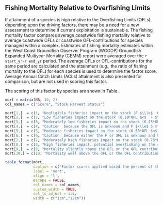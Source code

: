 ## Fishing Mortality Relative to Overfishing Limits

If attainment of a species is high relative to the Overfishing Limits (OFLs), depending upon the driving factors, there may be a need for a new assessment to determine if current exploitation is sustainable. The fishing mortality factor compares average coastwide fishing mortality relative to average coastwide OFLs or coastwide OFL-contributions for species managed within a complex.  Estimates of fishing mortality estimates within the West Coast Groundfish Observer Program (WCGOP) Groundfish Expanded Multiyear Mortality (GEMM) report were averaged over the `r start_yr`-`r end_yr` period.  The average OFLs or OFL-contributions for the same period are calculated and the attainment (e.g., the ratio of fishing mortality to the OFL) for each species is used to determine the factor score. Average Annual Catch Limits (ACLs) attainment is also presented for comparison, but are not used in scoring this factor.

The scoring of this factor by species are shown in Table \ref{tab:mort}.

```r
mort = matrix(NA, 10, 2)
col_names = c("Score", "Stock Harvest Status")

mort[1,]  = c(1, "Negligible fisheries impact on the stock (F $\\le$  0.10*OFL)." )
mort[2,]  = c(2, "Low fisheries impact on the stock (0.10*OFL $<$  F $\\le$ 0.25*OFL).")
mort[3,]  = c(3, "Moderately low fisheries impact on the stock (0.25*OFL $<$  F $\\le$ 0.50*OFL).")
mort[4,]  = c(4, "Caution  because the OFL is unknown and F $\\le$ 5 mt.")
mort[5,]  = c(5, "Moderate fisheries impact on the stock (0.50*OFL $<$  F $\\le$ 0.75*OFL).")
mort[6,]  = c(6, "Caution  because either the F or OFL is unknown and F $>$ 5 mt.")
mort[7,]  = c(7, "Moderately high fisheries impact on the stock (0.75*OFL $<$  F $\\le$ 0.90*OFL).")
mort[8,]  = c(8, "High fisheries impact, potential overfishing on the stock (0.90*OFL $<$  F $\\le$ OFL).")
mort[9,]  = c(9, "Mortality slightly above the OFL or the OFL contribution for the stock (OFL $<$  F $\\le$ 1.1*OFL).")
mort[10,] = c(10, "Mortality well above the OFL or the OFL contribution for the stock (1.1*OFL $<$  F ).")

table_format(mort, 
             caption = c('Factor scores applied based the percent of the OFL attainment by species.'),
             label = 'mort',
             align = 'l',
             escape = FALSE,
             col_names = col_names,             
             custom_width = TRUE,
             col_to_adjust = 1:2,
             width = c("1cm","12cm"))
                          

```